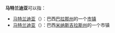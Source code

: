 '''马特兰迪亚'''可以指：
* [[马特兰迪亚_(巴拉那州)|马特兰迪亚]]（{{lang|pt|Matelândia}}）：巴西[[巴拉那州|巴拉那州]]的一个[[市镇_(巴西)|市镇]]
* [[马特兰迪亚_(米纳斯吉拉斯州)|马特兰迪亚]]（{{lang|pt|Materlândia}}）：巴西[[米纳斯吉拉斯州|米纳斯吉拉斯州]]的一个市镇

{{消歧义|cat=五字地名消歧义}}